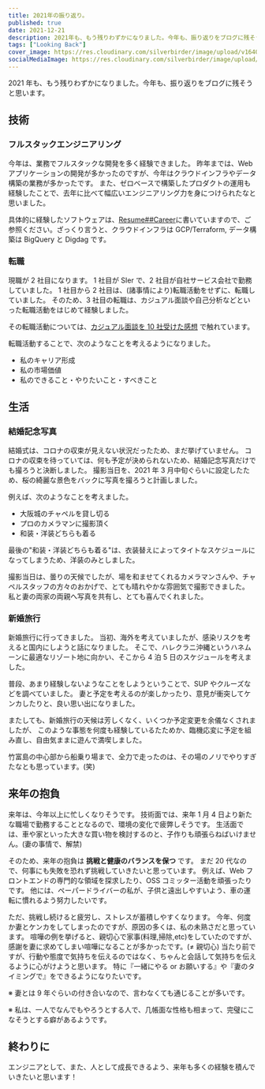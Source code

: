 ```yaml
---
title: 2021年の振り返り。
published: true
date: 2021-12-21
description: 2021年も、もう残りわずかになりました。今年も、振り返りをブログに残そうと思います。技術 フルスタックエンジニアリング 今年は、業務でフルスタックな開発を多く経験できました。
tags: ["Looking Back"]
cover_image: https://res.cloudinary.com/silverbirder/image/upload/v1640236996/silver-birder.github.io/blog/okinawa_photo.jpg
socialMediaImage: https://res.cloudinary.com/silverbirder/image/upload/v1640236996/silver-birder.github.io/blog/okinawa_photo.jpg
---
```


2021 年も、もう残りわずかになりました。今年も、振り返りをブログに残そうと思います。

## 技術

### フルスタックエンジニアリング

今年は、業務でフルスタックな開発を多く経験できました。
昨年までは、Web アプリケーションの開発が多かったのですが、今年はクラウドインフラやデータ構築の業務が多かったです。
また、ゼロベースで構築したプロダクトの運用も経験したことで、去年に比べて幅広いエンジニアリング力を身につけられたなと思いました。

具体的に経験したソフトウェアは、[Resume##Career](../../resume/index.md)に書いていますので、ご参照ください。ざっくり言うと、クラウドインフラは GCP/Terraform, データ構築は BigQuery と Digdag です。

### 転職

現職が 2 社目になります。
1 社目が SIer で、2 社目が自社サービス会社で勤務していました。
1 社目から 2 社目は、(諸事情により)転職活動をせずに、転職していました。
そのため、3 社目の転職は、カジュアル面談や自己分析などといった転職活動をはじめて経験しました。

その転職活動については、[カジュアル面談を 10 社受けた感想](../my_feedback_after_taking_casual_interviews_with_10_companies_in_2_months/index.mdx) で触れています。

転職活動することで、次のようなことを考えるようになりました。

- 私のキャリア形成
- 私の市場価値
- 私のできること・やりたいこと・すべきこと

## 生活

### 結婚記念写真

結婚式は、コロナの収束が見えない状況だったため、まだ挙げていません。
コロナの収束を待っていては、何も予定が決められないため、結婚記念写真だけでも撮ろうと決断しました。
撮影当日を、2021 年 3 月中旬ぐらいに設定したため、桜の綺麗な景色をバックに写真を撮ろうと計画しました。

例えば、次のようなことを考えました。

- 大阪城のチャペルを貸し切る
- プロのカメラマンに撮影頂く
- 和装・洋装どちらも着る

最後の"和装・洋装どちらも着る"は、衣装替えによってタイトなスケジュールになってしまうため、洋装のみとしました。

撮影当日は、曇りの天候でしたが、場を和ませてくれるカメラマンさんや、チャペルスタッフの方々のおかげで、とても晴れやかな雰囲気で撮影できました。
私と妻の両家の両親へ写真を共有し、とても喜んでくれました。

### 新婚旅行

新婚旅行に行ってきました。
当初、海外を考えていましたが、感染リスクを考えると国内にしようと話になりました。
そこで、ハレクラニ沖縄というハネムーンに最適なリゾート地に向かい、そこから 4 泊 5 日のスケジュールを考えました。

普段、あまり経験しないようなことをしようということで、SUP やクルーズなどを調べていました。
妻と予定を考えるのが楽しかったり、意見が衝突してケンカしたりと、良い思い出になりました。

またしても、新婚旅行の天候は芳しくなく、いくつか予定変更を余儀なくされましたが、
このような事態を何度も経験しているたためか、臨機応変に予定を組み直し、自由気ままに遊んで満喫しました。

竹富島の中心部から船乗り場まで、全力で走ったのは、その場のノリでやりすぎたなとも思っています。(笑)

## 来年の抱負

来年は、今年以上に忙しくなりそうです。
技術面では、来年 1 月 4 日より新たな職場で勤務することとなるので、環境の変化で疲弊しそうです。
生活面では、車や家といった大きな買い物を検討するのと、子作りも頑張らねばいけません。(妻の事情で、解禁)

そのため、来年の抱負は **挑戦と健康のバランスを保つ** です。
まだ 20 代なので、何事にも失敗を恐れず挑戦していきたいと思っています。
例えば、Web フロントエンドの専門的な領域を探求したり、OSS コミッター活動を頑張ったりです。
他には、ペーパードライバーの私が、子供と遠出しやすいよう、車の運転に慣れるよう努力したいです。

ただ、挑戦し続けると疲労し、ストレスが蓄積しやすくなります。
今年、何度か妻とケンカをしてしまったのですが、原因の多くは、私の未熟さだと思っています。
喧嘩の例を挙げると、親切心で家事(料理,掃除,etc)をしていたのですが、感謝を妻に求めてしまい喧嘩になることが多かったです。(≠ 親切心)
当たり前ですが、行動や態度で気持ちを伝えるのではなく、ちゃんと会話して気持ちを伝えるように心がけようと思います。
特に『一緒にやる or お願いする』や『妻のタイミングで』をできるようになりたいです。

※ 妻とは 9 年ぐらいの付き合いなので、言わなくても通じることが多いです。

※ 私は、一人でなんでもやろうとする人で、几帳面な性格も相まって、完璧にこなそうとする癖があるようです。

## 終わりに

エンジニアとして、また、人として成長できるよう、来年も多くの経験を積んでいきたいと思います！
